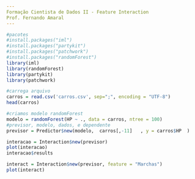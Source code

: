 ```yaml
---
Formação Cientista de Dados II - Feature Interaction
Prof. Fernando Amaral
---
```


```r
#pacotes
#install.packages("iml")
#install.packages("partykit")
#install.packages("patchwork")
#install.packages("randomForest")
library(iml)
library(randomForest)
library(partykit)
library(patchwork)
```

```r
#carrega arquivo
carros = read.csv('carros.csv', sep=";", encoding = "UTF-8")
head(carros)
```


```r
#criamos modelo randomForest
modelo = randomForest(HP ~ ., data = carros, ntree = 100)
#previsor, modelo, dados, e dependente
previsor = Predictor$new(modelo,  carros[,-11]   , y = carros$HP  )
```


```r
interacao = Interaction$new(previsor)
plot(interacao)
interacao$results


```


```r
interact = Interaction$new(previsor, feature = "Marchas")
plot(interact)

```



